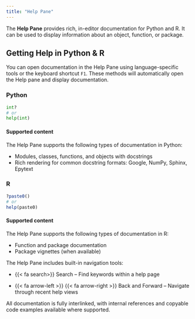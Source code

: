 ```yaml
---
title: "Help Pane"
---
```



The **Help Pane** provides rich, in-editor documentation for Python and R.
It can be used to display information about an object, function, or package. 


## Getting Help in Python & R

You can open documentation in the Help Pane using language-specific tools or the keyboard shortcut `F1`. 
These methods will automatically open the Help pane and display documentation.

::: {.panel-tabset}

### Python

```python
int?
# or
help(int)
```

#### Supported content

The Help Pane supports the following types of documentation in Python:

- Modules, classes, functions, and objects with docstrings
- Rich rendering for common docstring formats: Google, NumPy, Sphinx, Epytext


### R

```r
?paste0()
# or
help(paste0)
```

#### Supported content

The Help Pane supports the following types of documentation in R:

- Function and package documentation
- Package vignettes (when available)

:::


The Help Pane includes built-in navigation tools:

- {{< fa search>}}  Search – Find keywords within a help page

- {{< fa arrow-left >}}  {{< fa arrow-right >}} Back and Forward – Navigate through recent help views

All documentation is fully interlinked, with internal references and copyable code examples available where supported.

